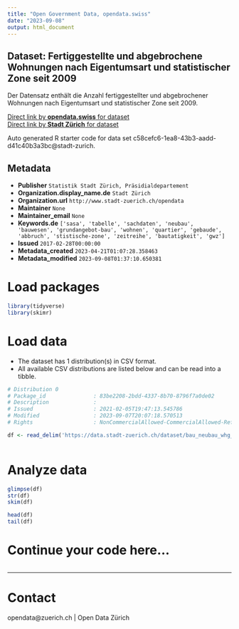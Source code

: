 ```yaml
---
title: "Open Government Data, opendata.swiss"
date: "2023-09-08"
output: html_document
---
```


## Dataset: Fertiggestellte und abgebrochene Wohnungen nach Eigentumsart und statistischer Zone seit 2009

Der Datensatz enthält die Anzahl fertiggestellter und abgebrochener Wohnungen nach Eigentumsart und statistischer Zone seit 2009.

[Direct link by **opendata.swiss** for dataset](https://opendata.swiss/de/dataset/fertiggestellte-und-abgebrochene-wohnungen-nach-eigentumsart-und-statistischer-zone-seit-2009)<br>
[Direct link by **Stadt Zürich** for dataset](https://data.stadt-zuerich.ch/dataset/bau_neubau_whg_abbr_neu_eigart_statzone_quartier_od5021)

Auto generated R starter code for data set c58cefc6-1ea8-43b3-aadd-d41c40b3a3bc@stadt-zurich.

## Metadata

- **Publisher** `Statistik Stadt Zürich, Präsidialdepartement`
- **Organization.display_name.de** `Stadt Zürich`
- **Organization.url** `http://www.stadt-zuerich.ch/opendata`
- **Maintainer** `None`
- **Maintainer_email** `None`
- **Keywords.de** `['sasa', 'tabelle', 'sachdaten', 'neubau', 'bauwesen', 'grundangebot-bau', 'wohnen', 'quartier', 'gebaude', 'abbruch', 'stistische-zone', 'zeitreihe', 'bautatigkeit', 'gwz']`
- **Issued** `2017-02-28T00:00:00`
- **Metadata_created** `2023-04-21T01:07:28.358463`
- **Metadata_modified** `2023-09-08T01:37:10.650381`


# Load packages

```r

library(tidyverse)
library(skimr)

```

# Load data

-   The dataset has 1 distribution(s) in CSV format.
-   All available CSV distributions are listed below and can be read into a tibble.

```r

# Distribution 0
# Package_id               : 83be2208-2bdd-4337-8b70-8796f7a0de02
# Description              : 
# Issued                   : 2021-02-05T19:47:13.545786
# Modified                 : 2023-09-07T20:07:18.570513
# Rights                   : NonCommercialAllowed-CommercialAllowed-ReferenceNotRequired

df <- read_delim('https://data.stadt-zuerich.ch/dataset/bau_neubau_whg_abbr_neu_eigart_statzone_quartier_od5021/download/BAU502OD5021.csv')



```

# Analyze data

```r

glimpse(df)
str(df)
skim(df)

head(df)
tail(df)

```

# Continue your code here...

```r

```

------------------------------------------------------------------------

# Contact

opendata@zuerich.ch | Open Data Zürich
